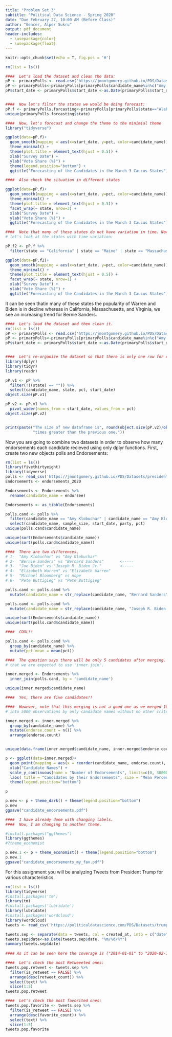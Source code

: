 ```yaml
---
title: "Problem Set 3"
subtitle: "Political Data Science - Spring 2020"
date: "Due February 27, 10:00 AM (Before Class)"
author: "Gencer, Alper Sukru"
output: pdf_document
header-includes:
  - \usepackage{color}
  - \usepackage{float}
---
```


```r
knitr::opts_chunk$set(echo = T, fig.pos = 'H')
```






\section{Instructions}

\bigskip

\begin{enumerate}
  \item The following questions should each be answered within an R script. Be sure to provide many comments
in the script to facilitate grading. Undocumented code will not be graded.
  \item Work on git. Fork the repository found at https://github.com/domlockett/PDS-PS3 and add your
code, committing and pushing frequently. Use meaningful commit messages – these may affect your
grade.
  \item You may work in teams, but each student should develop their own R script. To be clear, there should
be no copy and paste. Each keystroke in the assignment should be your own.
  \item If you have any questions regarding the Problem Set, contact the TAs or use their office hours.
  \item For students new to programming, this may take a while. Get started.
  \item You will need to install ggplot2 and dplyr to complete this dataset.
\end{enumerate}






\newpage
\section{Q1 - ggplot2}

\bigskip

\begin{enumerate}
  \item Finish the exercise we started in class on 2/11/2020:
  \begin{itemize}
    \item Alabama, Arkansas, California, Colorado, Maine, Massachusetts, Minnesota, North Carolina, Oklahoma, Tennessee, Texas, Utah, Vermont, and Virginia will all hold their primraries on March 3
    \item You have been assigned to create a visulaization of the state of the race for this date.
    \item You will make a plot to show this.
    \item In addition to the kinds of issues discussed above
      1- Change to the minimial theme
      2– Figure out how to change the axis labels and legends beyond the defaults
    \item  Visit https://ggplot2.tidyverse.org/reference/
  \end{itemize}
  \item  Finish the exercise we started in class on 2/13/2020:
  \begin{itemize}
    \item Re-organize the dataset so that there is only one row for each candidate-state dyad
    \item Feel free to limit this down to only the relevant candidates
    \item Compare the size of this dataset to our original dataset using the object size command.
  \end{itemize}
\end{enumerate}

\newpage
\section{A1 - ggplot2}

```r
rm(list = ls())
```

\subsection{Finish the exercise we started in class on 2/11/2020:}

```r

####  Let's load the dataset and clean the data:
pP <- primaryPolls <- read.csv('https://jmontgomery.github.io/PDS/Datasets/president_primary_polls_feb2020.csv', stringsAsFactors = F)
pP <- primaryPolls<-primaryPolls[primaryPolls$candidate_name%in%c("Amy Klobuchar", "Bernard Sanders", "Elizabeth Warren", "Joseph R. Biden Jr.", "Michael Bloomberg", "Pete Buttigieg"),]
pP$start_date <- primaryPolls$start_date <-as.Date(primaryPolls$start_date, "%m/%d/%Y")


####  Now let's filter the states we would be doing forecast:
pP.f <- primaryPolls.forcasting<-primaryPolls[primaryPolls$state=="Alabama" | primaryPolls$state=="Arkansas" | primaryPolls$state=="California"| primaryPolls$state=="Colorado"| primaryPolls$state=="Maine"| primaryPolls$state=="Massachusetts"| primaryPolls$state=="Minnesota"| primaryPolls$state=="North Carolina"| primaryPolls$state=="Oklahoma"| primaryPolls$state=="Tennessee"| primaryPolls$state=="Utah"| primaryPolls$state=="Vermont"| primaryPolls$state=="Virginia", ]
unique(primaryPolls.forcasting$state)

####  Now, let's forecast and change the theme to the minimial theme
library("tidyverse")

ggplot(data=pP.f)+
  geom_smooth(mapping = aes(x=start_date, y=pct, color=candidate_name)) +
  theme_minimal() +
  theme(plot.title = element_text(hjust = 0.5)) +
  xlab("Survey Date") +
  ylab("Vote Share (%)") +
  theme(legend.position="bottom") +
  ggtitle("Forecasting of the Candidates in the March 3 Caucus States")

####  Also check the situation in different states

ggplot(data=pP.f)+
  geom_smooth(mapping = aes(x=start_date, y=pct, color=candidate_name)) +
  theme_minimal() +
  theme(plot.title = element_text(hjust = 0.5)) +
  facet_wrap(~ state, nrow=3) +
  xlab("Survey Date") +
  ylab("Vote Share (%)") +
  ggtitle("Forecasting of the Candidates in the March 3 Caucus States")

####  Note that many of these states do not have variation in time. Now, 
# let's look at the states with time variation:

pP.f2 <- pP.f %>%
  filter(state == "California" | state == "Maine" | state == "Massachusetts" | state == "Virginia" )

ggplot(data=pP.f2)+
  geom_smooth(mapping = aes(x=start_date, y=pct, color=candidate_name)) +
  theme_minimal() +
  theme(plot.title = element_text(hjust = 0.5)) +
  facet_wrap(~ state, nrow=1) +
  xlab("Survey Date") +
  ylab("Vote Share (%)") +
  ggtitle("Forecasting of the Candidates in the March 3 Caucus States")
```

It can be seen thatin many of these states the popularity of Warren and Biden is in decline whereas in California, Massachusetts, and Virginia, we see an increasing trend for Bernie Sanders.

\bigskip

\subsection{Finish the exercise we started in class on 2/13/2020:}

```r

####  Let's load the dataset and then clean it.
rm(list = ls())
pP <- primaryPolls <- read.csv('https://jmontgomery.github.io/PDS/Datasets/president_primary_polls_feb2020.csv', stringsAsFactors = F)
pP <- primaryPolls<-primaryPolls[primaryPolls$candidate_name%in%c("Amy Klobuchar", "Bernard Sanders", "Elizabeth Warren", "Joseph R. Biden Jr.", "Michael Bloomberg", "Pete Buttigieg"),]
pP$start_date <- primaryPolls$start_date <-as.Date(primaryPolls$start_date, "%m/%d/%Y")


####  Let's re-organize the dataset so that there is only one row for each candidate-state dyad:
library(dplyr)
library(tidyr)
library(readr)

pP.v1 <- pP %>%
  filter(!((state) == "")) %>%
  select(candidate_name, state, pct, start_date)
object.size(pP.v1)

pP.v2 <- pP.v1 %>%
  pivot_wider(names_from = start_date, values_from = pct)
object.size(pP.v2)


print(paste("The size of new dataframe is", round(object.size(pP.v2)/object.size(pP.v1),2),
            "times greater than the previous one."))
```

\newpage
\section{Q2 - tidyverse}

\bigskip

Now you are going to combine two datasets in order to observe how many endorsements each candidate recieved using only dplyr functions. First, create two new objects polls and Endorsements:

```r
rm(list = ls())
library(fivethirtyeight)
library(tidyverse)
polls <- read_csv('https://jmontgomery.github.io/PDS/Datasets/president_primary_polls_feb2020.csv')
Endorsements <- endorsements_2020
```

\begin{itemize}
  \item Change the Endorsements variable name endorsee to candidate name
  \item Change the Endorsements dataframe into a tibble object.
  \item Filter the poll variable to only include the following 6 candidates: Amy Klobuchar, Bernard Sanders,Elizabeth Warren, Joseph R. Biden Jr., Michael Bloomberg, Pete Buttigieg and subset the dataset to the following five variables: $candidate name,\ sample size,\ start date, \ party, \ pct$
  \item Compare the candidate names in the two datasets and find instances where the a candidates name is spelled differently i.e. Bernard vs. Bernie. Using only dplyr functions, make these the same across datasets.
  \item Now combine the two datasets by candidate name using dplyr (there will only be five candidates after joining).
  \item Create a variable which indicates the number of endorsements for each of the five candidates using
dplyr.
  \item Plot the number of endorsement each of the 5 candidates have. Save your plot as an object p.
  \item Run the following code: p + theme dark(). Notice how you can still customize your plot without rerunning the plot with new options. Save this plot in your forked repository
  \item Now, using the knowledge from the last step change the label of the X and Y axes to be more informative, add a title, and use your favorite theme. Save the plot in your forked repository.
\end{itemize}


\newpage
\section{A2 - ggplot2}

\subsection{Change the Endorsements variable name endorsee to candidate name}

```r
Endorsements <- Endorsements %>%
  rename(candidate_name = endorsee)
```

\subsection{Change the Endorsements dataframe into a tibble object.}

```r
Endorsements <- as_tibble(Endorsements)
```

\subsection{Filter the poll variable to only include the following 6 candidates: Amy Klobuchar, Bernard Sanders,Elizabeth Warren, Joseph R. Biden Jr., Michael Bloomberg, Pete Buttigieg and subset the dataset to the following five variables: candidate_name, sample_size, start_date, party, pct}

```r
polls.cand <- polls %>%
  filter(candidate_name == "Amy Klobuchar" | candidate_name == "Amy Klobuchar" | candidate_name ==  "Bernard Sanders" | candidate_name ==  "Elizabeth Warren" | candidate_name ==  "Joseph R. Biden Jr." | candidate_name ==  "Michael Bloomberg" | candidate_name ==  "Pete Buttigieg") %>%
  select(candidate_name, sample_size, start_date, party, pct)
unique(polls.cand$candidate_name)
```

\subsection{Compare the candidate names in the two datasets and find instances where the a candidates name is spelled differently i.e. Bernard vs. Bernie. Using only dplyr functions, make these the same across datasets.}

```r
unique(sort(Endorsements$candidate_name))
unique(sort(polls.cand$candidate_name))

####  There are two differences,
# 1-  "Amy Klobuchar" vs "Amy Klobuchar" 
# 2-  "Bernie Sanders" vs "Bernard Sanders"       <-----
# 3-  "Joe Biden" vs "Joseph R. Biden Jr."        <-----
# 4-  "Elizabeth Warren" vs "Elizabeth Warren"
# 5-  "Michael Bloomberg" vs nope
# 6-  "Pete Buttigieg" vs "Pete Buttigieg"  

polls.cand <- polls.cand %>%
  mutate(candidate_name = str_replace(candidate_name, "Bernard Sanders", "Bernie Sanders"))

polls.cand <- polls.cand %>%
  mutate(candidate_name = str_replace(candidate_name, "Joseph R. Biden Jr.", "Joe Biden"))

unique(sort(Endorsements$candidate_name))
unique(sort(polls.cand$candidate_name))

####  COOL!!
```

\subsection{Now combine the two datasets by candidate name using dplyr (there will only be five candidates after joining).}

```r

polls.cand <- polls.cand %>%
  group_by(candidate_name) %>%
  mutate(pct.mean = mean(pct))

####  The question says there will be only 5 candidates after merging. Therefore, I assume 
# that we are expected to use 'inner.join'.

inner.merged <- Endorsements %>%
  inner_join(polls.cand, by = 'candidate_name')

unique(inner.merged$candidate_name)

####  Yes, there are five candidates!!

####  However, note that this merging is not a good one as we merged 1000 observations
# into 5000 observations by only candidate names without no other criteria!! 
```

\subsection{Create a variable which indicates the number of endorsements for each of the five candidates using dplyr.}

```r
inner.merged <- inner.merged %>%
  group_by(candidate_name) %>%
  mutate(endorse.count = n()) %>%
  arrange(endorse.count)


unique(data.frame(inner.merged$candidate_name, inner.merged$endorse.count))
```

\subsection{Plot the number of endorsement each of the 5 candidates have. Save your plot as an object p.}

```r
p <- ggplot(data=inner.merged)+
  geom_point(mapping = aes(x = reorder(candidate_name, endorse.count), y = endorse.count, size = pct.mean)) +
  xlab("Candidate Names") +
  scale_y_continuous(name = "Number of Endorsements", limits=c(0, 30000)) +
  labs( title = "Candidates by their Endorsements", size = "Mean Percentage Vote") +
  theme(legend.position="bottom")

p
```

\subsection{ Run the following code: p + theme_dark(). Notice how you can still customize your plot without rerunning the plot with new options. Save this plot in your forked repository}

```r
p.new <- p + theme_dark() + theme(legend.position="bottom")
p.new
ggsave("candidate_endorsements.pdf")

```

\subsection{Now, using the knowledge from the last step change the label of the X and Y axes to be more informative, add a title, and use your favorite theme. Save the plot in your forked repository.}

```r
####  I have already done with changing labels.
####  Now, I am changing to another theme.

#install.packages("ggthemes")
library(ggthemes)
#?theme_economist

p.new.1 <- p + theme_economist() + theme(legend.position="bottom")
p.new.1
ggsave("candidate_endorsements_my_fav.pdf")

```








\newpage
\section{Q3 - Text-as-Data}

\bigskip

For this assignment you will be analyzing Tweets from President Trump for various characteristics.

```r
rm(list = ls())
library(tidyverse)
#install.packages('tm')
library(tm)
#install.packages('lubridate')
library(lubridate)
#install.packages('wordcloud')
library(wordcloud)
tweets <- read_csv('https://politicaldatascience.com/PDS/Datasets/trump_tweets.csv')
```

\section{A3 - Text-as-Data}

\subsection{First separate the created_at variable into two new variables where the date and the time are in separate columns. Then report the range of dates that is in this dataset.}

\bigskip

```r
tweets.sep <- separate(data = tweets, col = created_at, into = c("date", "time"), sep = " ")
tweets.sep$date<-as.Date(tweets.sep$date, "%m/%d/%Y")
summary(tweets.sep$date)
  
#### As it can be seen here the coverage is ("2014-01-01" to "2020-02-14").
```

\bigskip

\subsection{Using dplyr subset the data to only include original tweets (remove retweets) and show the text of the President’s top 5 most popular and most retweeted tweets. (Hint: The match function can help you find the index once you identify the largest values.)}

\bigskip

```r

####  Let's check the most Retweeeted ones:
tweets.pop.retweet <- tweets.sep %>%
  filter(is_retweet == FALSE) %>%
  arrange(desc(retweet_count)) %>%
  select(text) %>%
  slice(1:5)
tweets.pop.retweet

####  Let's check the most favorited ones:
tweets.pop.favorite <- tweets.sep %>%
  filter(is_retweet == FALSE) %>%
  arrange(desc(favorite_count)) %>%
  select(text) %>%
  slice(1:5)
tweets.pop.favorite
```

\bigskip

\subsection{Remove extraneous whitespace, remove numbers and punctuation, convert everything to lower case and remove the standard english stop words and include the following as stop words: c(“see”, “people”,‘new’,‘want’,‘one’,‘even’,‘must’,‘need’,‘done’,‘back’,‘just’,‘going’, ‘know’, ‘can’,‘said’,‘like’,‘many’,‘like’,‘realdonaldtrump’).}

\bigskip

```r


```

\bigskip

\subsection{Now create a wordcloud to visualize the top 50 words the President uses in his tweets. Use only words that occur at least three times. Save the plot into your forked repository.}

\bigskip

```r


```

\bigskip

\subsection{Create a document term matrix called DTM that includes the argument control = list(weighting = weightTfIdf)}

\bigskip

```r


```

\bigskip

\subsection{Finally, report the 50 words with the the highest tf.idf scores using a lower frequency bound of .8.}


\bigskip

```r


```

\bigskip

